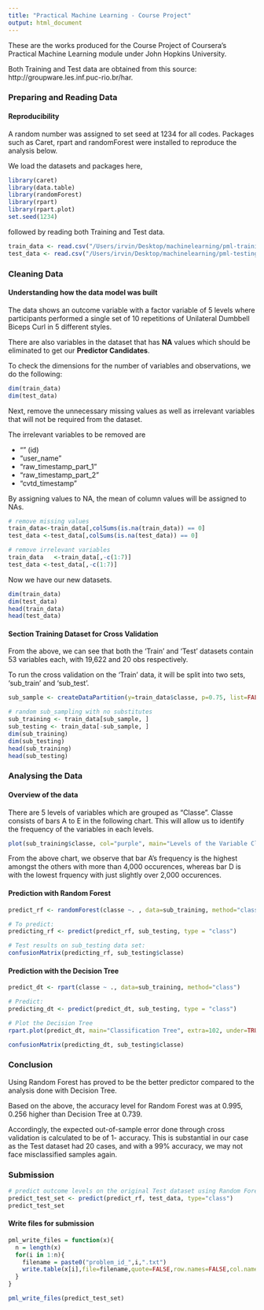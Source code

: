 ```yaml
---
title: "Practical Machine Learning - Course Project"
output: html_document
---
```


These are the works produced for the Course Project of Coursera's Practical Machine Learning module under John Hopkins University. 

Both Training and Test data are obtained from this source: http://groupware.les.inf.puc-rio.br/har.


### Preparing and Reading Data 
#### Reproducibility
A random number was assigned to set seed at 1234 for all codes. Packages such as Caret, rpart and randomForest were installed to reproduce the analysis below. 

We load the datasets and packages here, 

```r
library(caret)
library(data.table)
library(randomForest)
library(rpart)
library(rpart.plot)
set.seed(1234)
```

followed by reading both Training and Test data.

```r
train_data <- read.csv("/Users/irvin/Desktop/machinelearning/pml-training.csv", na.strings=c("NA","#DIV/0!", ""))
test_data <- read.csv("/Users/irvin/Desktop/machinelearning/pml-testing.csv", na.strings=c("NA","#DIV/0!", ""))
```



### Cleaning Data 
#### Understanding how the data model was built
The data shows an outcome variable with a factor variable of 5 levels where participants performed a single set of 10 repetitions of Unilateral Dumbbell Biceps Curl in 5 different styles.

There are also variables in the dataset that has **NA** values which should be eliminated to get our **Predictor Candidates**. 

To check the dimensions for the number of variables and observations, we do the following:
```r
dim(train_data)
dim(test_data)
```

Next, remove the unnecessary missing values as well as irrelevant variables that will not be required from the dataset.

The irrelevant variables to be removed are

+ "" (id)
+ "user_name"
+ "raw_timestamp_part_1"
+ "raw_timestamp_part_2"
+ "cvtd_timestamp"

By assigning values to NA, the mean of column values will be assigned to NAs.


```r
# remove missing values
train_data<-train_data[,colSums(is.na(train_data)) == 0]
test_data <-test_data[,colSums(is.na(test_data)) == 0]

# remove irrelevant variables
train_data   <-train_data[,-c(1:7)]
test_data <-test_data[,-c(1:7)]

```


Now we have our new datasets.
```r
dim(train_data)
dim(test_data)
head(train_data)
head(test_data)
```


#### Section Training Dataset for Cross Validation 

From the above, we can see that both the 'Train' and 'Test' datasets contain 53 variables each, with 19,622 and 20 obs respectively.

To run the cross validation on the 'Train' data, it will be split into two sets, 'sub_train' and 'sub_test'.  
```r
sub_sample <- createDataPartition(y=train_data$classe, p=0.75, list=FALSE)

# random sub_sampling with no substitutes
sub_training <- train_data[sub_sample, ] 
sub_testing <- train_data[-sub_sample, ]
dim(sub_training)
dim(sub_testing)
head(sub_training)
head(sub_testing)
```


### Analysing the Data 
#### Overview of the data

There are 5 levels of variables which are grouped as "Classe". Classe consists of bars A to E in the following chart. This will allow us to identify the frequency of the variables in each levels.

```r
plot(sub_training$classe, col="purple", main="Levels of the Variable Classe within the sub_training dataset", xlab="Classe Levels", ylab="Frequency")
```

From the above chart, we observe that bar A's frequency is the highest amongst the others with more than 4,000 occurences, whereas bar D is with the lowest frquency with just slightly over 2,000 occurences. 


#### Prediction with Random Forest

```r
predict_rf <- randomForest(classe ~. , data=sub_training, method="class")

# To predict:
predicting_rf <- predict(predict_rf, sub_testing, type = "class")

# Test results on sub_testing data set:
confusionMatrix(predicting_rf, sub_testing$classe)
```

#### Prediction with the Decision Tree

```r
predict_dt <- rpart(classe ~ ., data=sub_training, method="class")

# Predict:
predicting_dt <- predict(predict_dt, sub_testing, type = "class")

# Plot the Decision Tree
rpart.plot(predict_dt, main="Classification Tree", extra=102, under=TRUE, faclen=0)
```

```r
confusionMatrix(predicting_dt, sub_testing$classe)
```


### Conclusion 

Using Random Forest has proved to be the better predictor compared to the analysis done with Decision Tree.

Based on the above, the accuracy level for Random Forest was at 0.995, 0.256 higher than Decision Tree at 0.739. 

Accordingly, the expected out-of-sample error done through cross validation is calculated to be of 1- accuracy. This is substantial in our case as the Test dataset had 20 cases, and with a 99% accuracy, we may not face misclassified samples again.


### Submission 

```r
# predict outcome levels on the original Test dataset using Random Forest 
predict_test_set <- predict(predict_rf, test_data, type="class")
predict_test_set
```

#### Write files for submission
```r
pml_write_files = function(x){
  n = length(x)
  for(i in 1:n){
    filename = paste0("problem_id_",i,".txt")
    write.table(x[i],file=filename,quote=FALSE,row.names=FALSE,col.names=FALSE)
  }
}

pml_write_files(predict_test_set)
```





